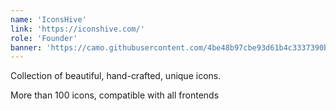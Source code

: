 ```yaml
---
name: 'IconsHive'
link: 'https://iconshive.com/'
role: 'Founder'
banner: 'https://camo.githubusercontent.com/4be48b97cbe93d61b4c3337390b2527c002f1baeb0248b9853bea0be0ec9f268/68747470733a2f2f69636f6e73686976652e636f6d2f62616e6e65725f6769746875622e706e67'
---
```


Collection of beautiful, hand-crafted, unique icons.

More than 100 icons, compatible with all frontends
